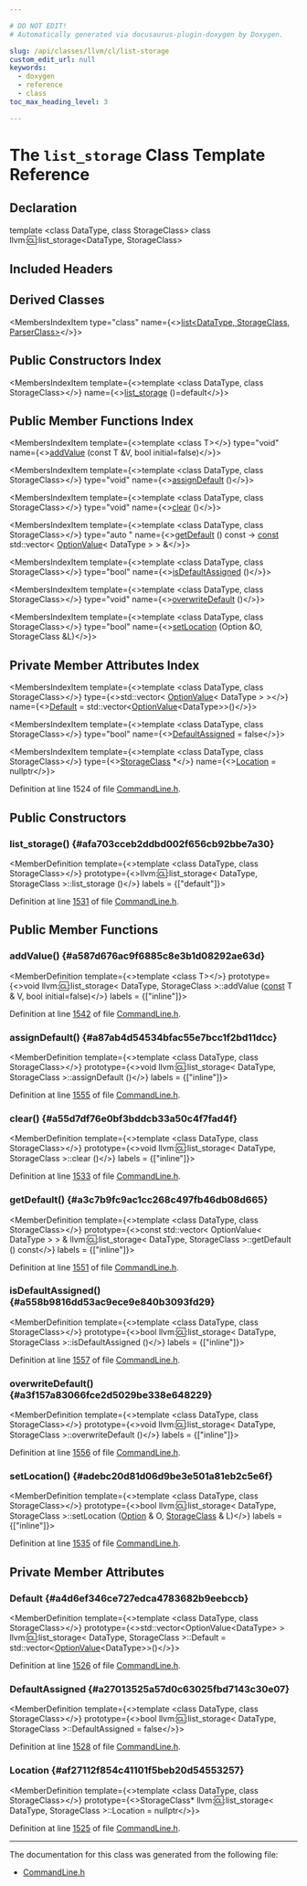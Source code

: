 ```yaml
---

# DO NOT EDIT!
# Automatically generated via docusaurus-plugin-doxygen by Doxygen.

slug: /api/classes/llvm/cl/list-storage
custom_edit_url: null
keywords:
  - doxygen
  - reference
  - class
toc_max_heading_level: 3

---
```





# The `list_storage` Class Template Reference

<DoxygenPage pluginConfig={pluginConfig}>



## Declaration

<CodeBlock>template &lt;class DataType, class StorageClass&gt;
class llvm::cl::list_storage&lt;DataType, StorageClass&gt;</CodeBlock>

## Included Headers

<IncludesList>
<IncludesListItem
  filePath="llvm/Support/CommandLine.h"
  permalink="/docs/api/files/include/include/llvm/include/llvm/support/commandline-h"
  isLocal="true" />
</IncludesList>

## Derived Classes

<MembersIndex>

<MembersIndexItem
  type="class"
  name={<><a href="/docs/api/classes/llvm/cl/list">list&lt;DataType, StorageClass, ParserClass&gt;</a></>}>
</MembersIndexItem>

</MembersIndex>

## Public Constructors Index

<MembersIndex>

<MembersIndexItem
  template={<>template &lt;class DataType, class StorageClass&gt;</>}
  name={<><a href="#afa703cceb2ddbd002f656cb92bbe7a30">list&#95;storage</a> ()=default</>}>
</MembersIndexItem>

</MembersIndex>

## Public Member Functions Index

<MembersIndex>

<MembersIndexItem
  template={<>template &lt;class T&gt;</>}
  type="void"
  name={<><a href="#a587d676ac9f6885c8e3b1d08292ae63d">addValue</a> (const T &amp;V, bool initial=false)</>}>
</MembersIndexItem>

<MembersIndexItem
  template={<>template &lt;class DataType, class StorageClass&gt;</>}
  type="void"
  name={<><a href="#a87ab4d54534bfac55e7bcc1f2bd11dcc">assignDefault</a> ()</>}>
</MembersIndexItem>

<MembersIndexItem
  template={<>template &lt;class DataType, class StorageClass&gt;</>}
  type="void"
  name={<><a href="#a55d7df76e0bf3bddcb33a50c4f7fad4f">clear</a> ()</>}>
</MembersIndexItem>

<MembersIndexItem
  template={<>template &lt;class DataType, class StorageClass&gt;</>}
  type="auto "
  name={<><a href="#a3c7b9fc9ac1cc268c497fb46db08d665">getDefault</a> () const -&gt; <a href="/docs/api/files/lib/lib/target/lib/target/aarch64/aarch64promoteconstant-cpp/#a90f8350fecae261c25be85d38b451bff">const</a> std::vector&lt; <a href="/docs/api/structs/llvm/cl/optionvalue">OptionValue</a>&lt; DataType &gt; &gt; &amp;</>}>
</MembersIndexItem>

<MembersIndexItem
  template={<>template &lt;class DataType, class StorageClass&gt;</>}
  type="bool"
  name={<><a href="#a558b9816dd53ac9ece9e840b3093fd29">isDefaultAssigned</a> ()</>}>
</MembersIndexItem>

<MembersIndexItem
  template={<>template &lt;class DataType, class StorageClass&gt;</>}
  type="void"
  name={<><a href="#a3f157a83066fce2d5029be338e648229">overwriteDefault</a> ()</>}>
</MembersIndexItem>

<MembersIndexItem
  template={<>template &lt;class DataType, class StorageClass&gt;</>}
  type="bool"
  name={<><a href="#adebc20d81d06d9be3e501a81eb2c5e6f">setLocation</a> (Option &amp;O, StorageClass &amp;L)</>}>
</MembersIndexItem>

</MembersIndex>

## Private Member Attributes Index

<MembersIndex>

<MembersIndexItem
  template={<>template &lt;class DataType, class StorageClass&gt;</>}
  type={<>std::vector&lt; <a href="/docs/api/structs/llvm/cl/optionvalue">OptionValue</a>&lt; DataType &gt; &gt;</>}
  name={<><a href="#a4d6ef346ce727edca4783682b9eebccb">Default</a> =
      std::vector&lt;<a href="/docs/api/structs/llvm/cl/optionvalue">OptionValue</a>&lt;DataType&gt;&gt;()</>}>
</MembersIndexItem>

<MembersIndexItem
  template={<>template &lt;class DataType, class StorageClass&gt;</>}
  type="bool"
  name={<><a href="#a27013525a57d0c63025fbd7143c30e07">DefaultAssigned</a> = false</>}>
</MembersIndexItem>

<MembersIndexItem
  template={<>template &lt;class DataType, class StorageClass&gt;</>}
  type={<><a href="/docs/api/namespaces/llvm/xcoff/#abcfbfa374a3d08b4ee55f054ceb27a70">StorageClass</a> &#42;</>}
  name={<><a href="#af27112f854c41101f5beb20d54553257">Location</a> = nullptr</>}>
</MembersIndexItem>

</MembersIndex>


Definition at line 1524 of file <a href="/docs/api/files/include/include/llvm/include/llvm/support/commandline-h">CommandLine.h</a>.

<SectionDefinition>

## Public Constructors

### list&#95;storage() {#afa703cceb2ddbd002f656cb92bbe7a30}

<MemberDefinition
  template={<>template &lt;class DataType, class StorageClass&gt;</>}
  prototype={<>llvm::cl::list&#95;storage&lt; DataType, StorageClass &gt;::list&#95;storage ()</>}
  labels = {["default"]}>

Definition at line <a href="/docs/api/files/include/include/llvm/include/llvm/support/commandline-h/#l01531">1531</a> of file <a href="/docs/api/files/include/include/llvm/include/llvm/support/commandline-h">CommandLine.h</a>.
</MemberDefinition>

</SectionDefinition>

<SectionDefinition>

## Public Member Functions

### addValue() {#a587d676ac9f6885c8e3b1d08292ae63d}

<MemberDefinition
  template={<>template &lt;class T&gt;</>}
  prototype={<>void llvm::cl::list&#95;storage&lt; DataType, StorageClass &gt;::addValue (<a href="/docs/api/files/lib/lib/target/lib/target/aarch64/aarch64promoteconstant-cpp/#a90f8350fecae261c25be85d38b451bff">const</a> T &amp; V, bool initial=false)</>}
  labels = {["inline"]}>

Definition at line <a href="/docs/api/files/include/include/llvm/include/llvm/support/commandline-h/#l01542">1542</a> of file <a href="/docs/api/files/include/include/llvm/include/llvm/support/commandline-h">CommandLine.h</a>.
</MemberDefinition>

### assignDefault() {#a87ab4d54534bfac55e7bcc1f2bd11dcc}

<MemberDefinition
  template={<>template &lt;class DataType, class StorageClass&gt;</>}
  prototype={<>void llvm::cl::list&#95;storage&lt; DataType, StorageClass &gt;::assignDefault ()</>}
  labels = {["inline"]}>

Definition at line <a href="/docs/api/files/include/include/llvm/include/llvm/support/commandline-h/#l01555">1555</a> of file <a href="/docs/api/files/include/include/llvm/include/llvm/support/commandline-h">CommandLine.h</a>.
</MemberDefinition>

### clear() {#a55d7df76e0bf3bddcb33a50c4f7fad4f}

<MemberDefinition
  template={<>template &lt;class DataType, class StorageClass&gt;</>}
  prototype={<>void llvm::cl::list&#95;storage&lt; DataType, StorageClass &gt;::clear ()</>}
  labels = {["inline"]}>

Definition at line <a href="/docs/api/files/include/include/llvm/include/llvm/support/commandline-h/#l01533">1533</a> of file <a href="/docs/api/files/include/include/llvm/include/llvm/support/commandline-h">CommandLine.h</a>.
</MemberDefinition>

### getDefault() {#a3c7b9fc9ac1cc268c497fb46db08d665}

<MemberDefinition
  template={<>template &lt;class DataType, class StorageClass&gt;</>}
  prototype={<>const std::vector&lt; OptionValue&lt; DataType &gt; &gt; &amp; llvm::cl::list&#95;storage&lt; DataType, StorageClass &gt;::getDefault () const</>}
  labels = {["inline"]}>

Definition at line <a href="/docs/api/files/include/include/llvm/include/llvm/support/commandline-h/#l01551">1551</a> of file <a href="/docs/api/files/include/include/llvm/include/llvm/support/commandline-h">CommandLine.h</a>.
</MemberDefinition>

### isDefaultAssigned() {#a558b9816dd53ac9ece9e840b3093fd29}

<MemberDefinition
  template={<>template &lt;class DataType, class StorageClass&gt;</>}
  prototype={<>bool llvm::cl::list&#95;storage&lt; DataType, StorageClass &gt;::isDefaultAssigned ()</>}
  labels = {["inline"]}>

Definition at line <a href="/docs/api/files/include/include/llvm/include/llvm/support/commandline-h/#l01557">1557</a> of file <a href="/docs/api/files/include/include/llvm/include/llvm/support/commandline-h">CommandLine.h</a>.
</MemberDefinition>

### overwriteDefault() {#a3f157a83066fce2d5029be338e648229}

<MemberDefinition
  template={<>template &lt;class DataType, class StorageClass&gt;</>}
  prototype={<>void llvm::cl::list&#95;storage&lt; DataType, StorageClass &gt;::overwriteDefault ()</>}
  labels = {["inline"]}>

Definition at line <a href="/docs/api/files/include/include/llvm/include/llvm/support/commandline-h/#l01556">1556</a> of file <a href="/docs/api/files/include/include/llvm/include/llvm/support/commandline-h">CommandLine.h</a>.
</MemberDefinition>

### setLocation() {#adebc20d81d06d9be3e501a81eb2c5e6f}

<MemberDefinition
  template={<>template &lt;class DataType, class StorageClass&gt;</>}
  prototype={<>bool llvm::cl::list&#95;storage&lt; DataType, StorageClass &gt;::setLocation (<a href="/docs/api/classes/llvm/cl/option">Option</a> &amp; O, <a href="/docs/api/namespaces/llvm/xcoff/#abcfbfa374a3d08b4ee55f054ceb27a70">StorageClass</a> &amp; L)</>}
  labels = {["inline"]}>

Definition at line <a href="/docs/api/files/include/include/llvm/include/llvm/support/commandline-h/#l01535">1535</a> of file <a href="/docs/api/files/include/include/llvm/include/llvm/support/commandline-h">CommandLine.h</a>.
</MemberDefinition>

</SectionDefinition>

<SectionDefinition>

## Private Member Attributes

### Default {#a4d6ef346ce727edca4783682b9eebccb}

<MemberDefinition
  template={<>template &lt;class DataType, class StorageClass&gt;</>}
  prototype={<>std::vector&lt;OptionValue&lt;DataType&gt; &gt; llvm::cl::list&#95;storage&lt; DataType, StorageClass &gt;::Default =
      std::vector&lt;<a href="/docs/api/structs/llvm/cl/optionvalue">OptionValue</a>&lt;DataType&gt;&gt;()</>}>

Definition at line <a href="/docs/api/files/include/include/llvm/include/llvm/support/commandline-h/#l01526">1526</a> of file <a href="/docs/api/files/include/include/llvm/include/llvm/support/commandline-h">CommandLine.h</a>.
</MemberDefinition>

### DefaultAssigned {#a27013525a57d0c63025fbd7143c30e07}

<MemberDefinition
  template={<>template &lt;class DataType, class StorageClass&gt;</>}
  prototype={<>bool llvm::cl::list&#95;storage&lt; DataType, StorageClass &gt;::DefaultAssigned = false</>}>

Definition at line <a href="/docs/api/files/include/include/llvm/include/llvm/support/commandline-h/#l01528">1528</a> of file <a href="/docs/api/files/include/include/llvm/include/llvm/support/commandline-h">CommandLine.h</a>.
</MemberDefinition>

### Location {#af27112f854c41101f5beb20d54553257}

<MemberDefinition
  template={<>template &lt;class DataType, class StorageClass&gt;</>}
  prototype={<>StorageClass&#42; llvm::cl::list&#95;storage&lt; DataType, StorageClass &gt;::Location = nullptr</>}>

Definition at line <a href="/docs/api/files/include/include/llvm/include/llvm/support/commandline-h/#l01525">1525</a> of file <a href="/docs/api/files/include/include/llvm/include/llvm/support/commandline-h">CommandLine.h</a>.
</MemberDefinition>

</SectionDefinition>

<hr/>

The documentation for this class was generated from the following file:

<ul>
<li><a href="/docs/api/files/include/include/llvm/include/llvm/support/commandline-h">CommandLine.h</a></li>
</ul>

</DoxygenPage>
